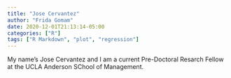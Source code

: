 ```yaml
---
title: "Jose Cervantez"
author: "Frida Gomam"
date: 2020-12-01T21:13:14-05:00
categories: ["R"]
tags: ["R Markdown", "plot", "regression"]
---
```


My name's Jose Cervantez and I am a current Pre-Doctoral Resarch Fellow at the UCLA Anderson SChool of Management.
